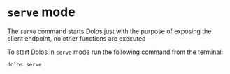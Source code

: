 # `serve` mode

The `serve` command starts Dolos just with the purpose of exposing the client endpoint, no other functions are executed

To start Dolos in `serve` mode run the following command from the terminal:

```
dolos serve
```
